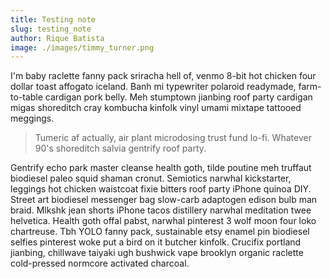 ```yaml
---
title: Testing note
slug: testing_note
author: Rique Batista
image: ./images/timmy_turner.png
---
```


I'm baby raclette fanny pack sriracha hell of, venmo 8-bit hot chicken four dollar toast affogato iceland. Banh mi typewriter polaroid readymade, farm-to-table cardigan pork belly. Meh stumptown jianbing roof party cardigan migas shoreditch cray kombucha kinfolk vinyl umami mixtape tattooed meggings. 

> Tumeric af actually, air plant microdosing trust fund lo-fi. Whatever 90's shoreditch salvia gentrify roof party.

Gentrify echo park master cleanse health goth, tilde poutine meh truffaut biodiesel paleo squid shaman cronut. Semiotics narwhal kickstarter, leggings hot chicken waistcoat fixie bitters roof party iPhone quinoa DIY. Street art biodiesel messenger bag slow-carb adaptogen edison bulb man braid. Mlkshk jean shorts iPhone tacos distillery narwhal meditation twee helvetica. Health goth offal pabst, narwhal pinterest 3 wolf moon four loko chartreuse. Tbh YOLO fanny pack, sustainable etsy enamel pin biodiesel selfies pinterest woke put a bird on it butcher kinfolk. Crucifix portland jianbing, chillwave taiyaki ugh bushwick vape brooklyn organic raclette cold-pressed normcore activated charcoal.